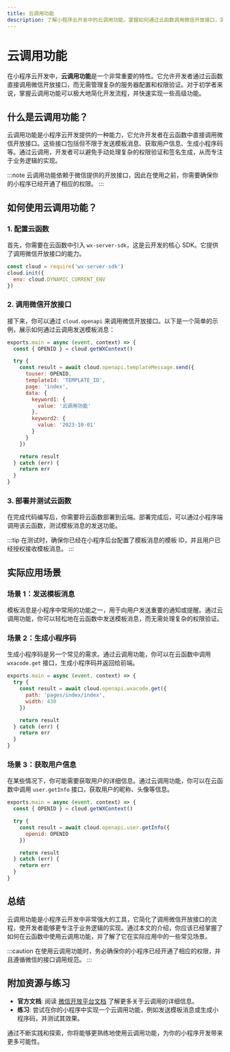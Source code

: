 ```yaml
---
title: 云调用功能
description: 了解小程序云开发中的云调用功能，掌握如何通过云函数调用微信开放接口，实现更强大的功能。
---
```


# 云调用功能

在小程序云开发中，**云调用功能**是一个非常重要的特性。它允许开发者通过云函数直接调用微信开放接口，而无需管理复杂的服务器配置和权限验证。对于初学者来说，掌握云调用功能可以极大地简化开发流程，并快速实现一些高级功能。

## 什么是云调用功能？

云调用功能是小程序云开发提供的一种能力，它允许开发者在云函数中直接调用微信开放接口。这些接口包括但不限于发送模板消息、获取用户信息、生成小程序码等。通过云调用，开发者可以避免手动处理复杂的权限验证和签名生成，从而专注于业务逻辑的实现。

:::note
云调用功能依赖于微信提供的开放接口，因此在使用之前，你需要确保你的小程序已经开通了相应的权限。
:::

## 如何使用云调用功能？

### 1. 配置云函数

首先，你需要在云函数中引入 `wx-server-sdk`，这是云开发的核心 SDK。它提供了调用微信开放接口的能力。

```javascript
const cloud = require('wx-server-sdk')
cloud.init({
  env: cloud.DYNAMIC_CURRENT_ENV
})
```

### 2. 调用微信开放接口

接下来，你可以通过 `cloud.openapi` 来调用微信开放接口。以下是一个简单的示例，展示如何通过云调用发送模板消息：

```javascript
exports.main = async (event, context) => {
  const { OPENID } = cloud.getWXContext()

  try {
    const result = await cloud.openapi.templateMessage.send({
      touser: OPENID,
      templateId: 'TEMPLATE_ID',
      page: 'index',
      data: {
        keyword1: {
          value: '云调用功能'
        },
        keyword2: {
          value: '2023-10-01'
        }
      }
    })

    return result
  } catch (err) {
    return err
  }
}
```

### 3. 部署并测试云函数

在完成代码编写后，你需要将云函数部署到云端。部署完成后，可以通过小程序端调用该云函数，测试模板消息的发送功能。

:::tip
在测试时，确保你已经在小程序后台配置了模板消息的模板 ID，并且用户已经授权接收模板消息。
:::

## 实际应用场景

### 场景 1：发送模板消息

模板消息是小程序中常用的功能之一，用于向用户发送重要的通知或提醒。通过云调用功能，你可以轻松地在云函数中发送模板消息，而无需处理复杂的权限验证。

### 场景 2：生成小程序码

生成小程序码是另一个常见的需求。通过云调用功能，你可以在云函数中调用 `wxacode.get` 接口，生成小程序码并返回给前端。

```javascript
exports.main = async (event, context) => {
  try {
    const result = await cloud.openapi.wxacode.get({
      path: 'pages/index/index',
      width: 430
    })

    return result
  } catch (err) {
    return err
  }
}
```

### 场景 3：获取用户信息

在某些情况下，你可能需要获取用户的详细信息。通过云调用功能，你可以在云函数中调用 `user.getInfo` 接口，获取用户的昵称、头像等信息。

```javascript
exports.main = async (event, context) => {
  const { OPENID } = cloud.getWXContext()

  try {
    const result = await cloud.openapi.user.getInfo({
      openid: OPENID
    })

    return result
  } catch (err) {
    return err
  }
}
```

## 总结

云调用功能是小程序云开发中非常强大的工具，它简化了调用微信开放接口的流程，使开发者能够更专注于业务逻辑的实现。通过本文的介绍，你应该已经掌握了如何在云函数中使用云调用功能，并了解了它在实际应用中的一些常见场景。

:::caution
在使用云调用功能时，务必确保你的小程序已经开通了相应的权限，并且遵循微信的接口调用规范。
:::

## 附加资源与练习

- **官方文档**: 阅读 [微信开放平台文档](https://developers.weixin.qq.com/miniprogram/dev/api-backend/) 了解更多关于云调用的详细信息。
- **练习**: 尝试在你的小程序中实现一个云调用功能，例如发送模板消息或生成小程序码，并测试其效果。

通过不断实践和探索，你将能够更熟练地使用云调用功能，为你的小程序开发带来更多可能性。